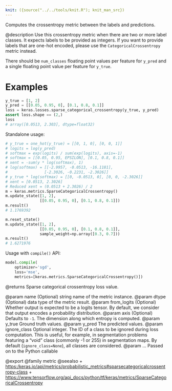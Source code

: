 ```yaml
---
knit: ({source("../../tools/knit.R"); knit_man_src})
---
```

Computes the crossentropy metric between the labels and predictions.

@description
Use this crossentropy metric when there are two or more label classes.
It expects labels to be provided as integers. If you want to provide labels
that are one-hot encoded, please use the `CategoricalCrossentropy`
metric instead.

There should be `num_classes` floating point values per feature for `y_pred`
and a single floating point value per feature for `y_true`.

# Examples
```python
y_true = [1, 2]
y_pred = [[0.05, 0.95, 0], [0.1, 0.8, 0.1]]
loss = keras.losses.sparse_categorical_crossentropy(y_true, y_pred)
assert loss.shape == (2,)
loss
# array([0.0513, 2.303], dtype=float32)
```
Standalone usage:

```python
# y_true = one_hot(y_true) = [[0, 1, 0], [0, 0, 1]]
# logits = log(y_pred)
# softmax = exp(logits) / sum(exp(logits), axis=-1)
# softmax = [[0.05, 0.95, EPSILON], [0.1, 0.8, 0.1]]
# xent = -sum(y * log(softmax), 1)
# log(softmax) = [[-2.9957, -0.0513, -16.1181],
#                [-2.3026, -0.2231, -2.3026]]
# y_true * log(softmax) = [[0, -0.0513, 0], [0, 0, -2.3026]]
# xent = [0.0513, 2.3026]
# Reduced xent = (0.0513 + 2.3026) / 2
m = keras.metrics.SparseCategoricalCrossentropy()
m.update_state([1, 2],
               [[0.05, 0.95, 0], [0.1, 0.8, 0.1]])
m.result()
# 1.1769392
```

```python
m.reset_state()
m.update_state([1, 2],
               [[0.05, 0.95, 0], [0.1, 0.8, 0.1]],
               sample_weight=np.array([0.3, 0.7]))
m.result()
# 1.6271976
```

Usage with `compile()` API:

```python
model.compile(
    optimizer='sgd',
    loss='mse',
    metrics=[keras.metrics.SparseCategoricalCrossentropy()])
```

@returns
Sparse categorical crossentropy loss value.

@param name (Optional) string name of the metric instance.
@param dtype (Optional) data type of the metric result.
@param from_logits (Optional) Whether output is expected
    to be a logits tensor. By default, we consider that output
    encodes a probability distribution.
@param axis (Optional) Defaults to `-1`.
    The dimension along which entropy is computed.
@param y_true Ground truth values.
@param y_pred The predicted values.
@param ignore_class Optional integer. The ID of a class to be ignored during
    loss computation. This is useful, for example, in segmentation
    problems featuring a "void" class (commonly -1 or 255) in
    segmentation maps. By default (`ignore_class=None`), all classes are
    considered.
@param ... Passed on to the Python callable

@export
@family metric
@seealso
+ <https:/keras.io/api/metrics/probabilistic_metrics#sparsecategoricalcrossentropy-class>
+ <https://www.tensorflow.org/api_docs/python/tf/keras/metrics/SparseCategoricalCrossentropy>
